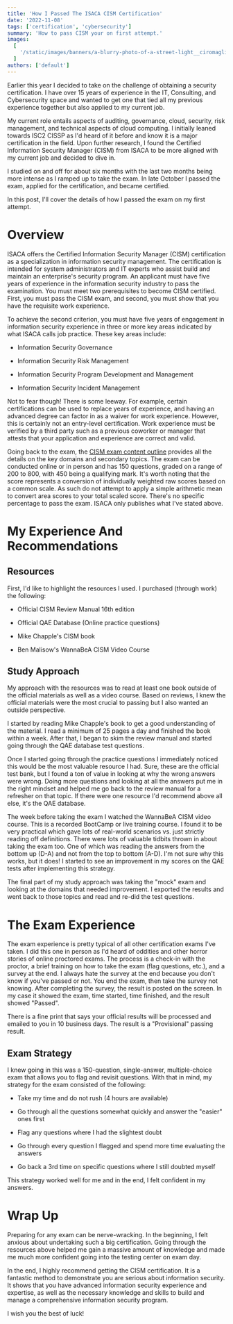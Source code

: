 ```yaml
---
title: 'How I Passed The ISACA CISM Certification'
date: '2022-11-08'
tags: ['certification', 'cybersecurity']
summary: 'How to pass CISM your on first attempt.'
images:
  [
    '/static/images/banners/a-blurry-photo-of-a-street-light__ciromagliano__ZjYjUWbPdIc.jpg',
  ]
authors: ['default']
---
```

Earlier this year I decided to take on the challenge of obtaining a security certification. I have over 15 years of experience in the IT, Consulting, and Cybersecurity space and wanted to get one that tied all my previous experience together but also applied to my current job.

My current role entails aspects of auditing, governance, cloud, security, risk management, and technical aspects of cloud computing. I initially leaned towards ISC2 CISSP as I'd heard of it before and know it is a major certification in the field. Upon further research, I found the Certified Information Security Manager (CISM) from ISACA to be more aligned with my current job and decided to dive in.

I studied on and off for about six months with the last two months being more intense as I ramped up to take the exam. In late October I passed the exam, applied for the certification, and became certified.

In this post, I'll cover the details of how I passed the exam on my first attempt.

# Overview

ISACA offers the Certified Information Security Manager (CISM) certification as a specialization in information security management. The certification is intended for system administrators and IT experts who assist build and maintain an enterprise's security program. An applicant must have five years of experience in the information security industry to pass the examination. You must meet two prerequisites to become CISM certified. First, you must pass the CISM exam, and second, you must show that you have the requisite work experience.

To achieve the second criterion, you must have five years of engagement in information security experience in three or more key areas indicated by what ISACA calls job practice. These key areas include:

* Information Security Governance
    
* Information Security Risk Management
    
* Information Security Program Development and Management
    
* Information Security Incident Management
    

Not to fear though! There is some leeway. For example, certain certifications can be used to replace years of experience, and having an advanced degree can factor in as a waiver for work experience. However, this is certainly not an entry-level certification. Work experience must be verified by a third party such as a previous coworker or manager that attests that your application and experience are correct and valid.

Going back to the exam, the [CISM exam content outline](https://www.isaca.org/credentialing/cism/cism-exam-content-outline) provides all the details on the key domains and secondary topics. The exam can be conducted online or in person and has 150 questions, graded on a range of 200 to 800, with 450 being a qualifying mark. It's worth noting that the score represents a conversion of individually weighted raw scores based on a common scale. As such do not attempt to apply a simple arithmetic mean to convert area scores to your total scaled score. There's no specific percentage to pass the exam. ISACA only publishes what I've stated above.

# My Experience And Recommendations

## Resources

First, I'd like to highlight the resources I used. I purchased (through work) the following:

* Official CISM Review Manual 16th edition
    
* Official QAE Database (Online practice questions)
    
* Mike Chapple's CISM book
    
* Ben Malisow's WannaBeA CISM Video Course
    

## Study Approach

My approach with the resources was to read at least one book outside of the official materials as well as a video course. Based on reviews, I knew the official materials were the most crucial to passing but I also wanted an outside perspective.

I started by reading Mike Chapple's book to get a good understanding of the material. I read a minimum of 25 pages a day and finished the book within a week. After that, I began to skim the review manual and started going through the QAE database test questions.

Once I started going through the practice questions I immediately noticed this would be the most valuable resource I had. Sure, these are the official test bank, but I found a ton of value in looking at why the wrong answers were wrong. Doing more questions and looking at all the answers put me in the right mindset and helped me go back to the review manual for a refresher on that topic. If there were one resource I'd recommend above all else, it's the QAE database.

The week before taking the exam I watched the WannaBeA CISM video course. This is a recorded BootCamp or live training course. I found it to be very practical which gave lots of real-world scenarios vs. just strictly reading off definitions. There were lots of valuable tidbits thrown in about taking the exam too. One of which was reading the answers from the bottom up (D-A) and not from the top to bottom (A-D). I'm not sure why this works, but it does! I started to see an improvement in my scores on the QAE tests after implementing this strategy.

The final part of my study approach was taking the "mock" exam and looking at the domains that needed improvement. I exported the results and went back to those topics and read and re-did the test questions.

# The Exam Experience

The exam experience is pretty typical of all other certification exams I've taken. I did this one in person as I'd heard of oddities and other horror stories of online proctored exams. The process is a check-in with the proctor, a brief training on how to take the exam (flag questions, etc.), and a survey at the end. I always hate the survey at the end because you don't know if you've passed or not. You end the exam, then take the survey not knowing. After completing the survey, the result is posted on the screen. In my case it showed the exam, time started, time finished, and the result showed "Passed".

There is a fine print that says your official results will be processed and emailed to you in 10 business days. The result is a "Provisional" passing result.

## Exam Strategy

I knew going in this was a 150-question, single-answer, multiple-choice exam that allows you to flag and revisit questions. With that in mind, my strategy for the exam consisted of the following:

* Take my time and do not rush (4 hours are available)
    
* Go through all the questions somewhat quickly and answer the "easier" ones first
    
* Flag any questions where I had the slightest doubt
    
* Go through every question I flagged and spend more time evaluating the answers
    
* Go back a 3rd time on specific questions where I still doubted myself
    

This strategy worked well for me and in the end, I felt confident in my answers.

# Wrap Up

Preparing for any exam can be nerve-wracking. In the beginning, I felt anxious about undertaking such a big certification. Going through the resources above helped me gain a massive amount of knowledge and made me much more confident going into the testing center on exam day.

In the end, I highly recommend getting the CISM certification. It is a fantastic method to demonstrate you are serious about information security. It shows that you have advanced information security experience and expertise, as well as the necessary knowledge and skills to build and manage a comprehensive information security program.

I wish you the best of luck!
